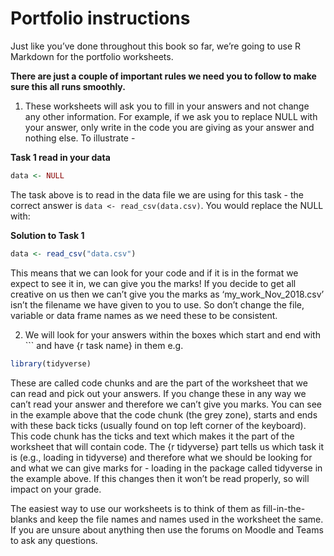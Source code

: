 # Portfolio instructions

Just like you've done throughout this book so far, we're going to use R Markdown for the portfolio worksheets.

**There are just a couple of important rules we need you to follow to make sure this all runs smoothly.**

1. These worksheets will ask you to fill in your answers and not change any other information. For example, if we ask you to replace NULL with your answer, only write in the code you are giving as your answer and nothing else. To illustrate -

**Task 1 read in your data**

```r
data <- NULL
```

The task above is to read in the data file we are using for this task - the correct answer is ```data <- read_csv(data.csv)```. You would replace the NULL with:

**Solution to Task 1**  

```r
data <- read_csv("data.csv")
```

This means that we can look for your code and if it is in the format we expect to see it in, we can give you the marks! If you decide to get all creative on us then we can't give you the marks as 'my_work_Nov_2018.csv' isn't the filename we have given to you to use. So don't change the file, variable or data frame names as we need these to be consistent. 

2. We will look for your answers within the boxes which start and end with ``` and have {r task name} in them e.g. 

```r

library(tidyverse)
```

These are called code chunks and are the part of the worksheet that we can read and pick out your answers. If you change these in any way we can't read your answer and therefore we can't give you marks. You can see in the example above that the code chunk (the grey zone), starts and ends with these back ticks (usually found on top left corner of the keyboard). This code chunk has the ticks and text which makes it the part of the worksheet that will contain code. The {r tidyverse} part tells us which task it is (e.g., loading in tidyverse) and therefore what we should be looking for and what we can give marks for - loading in the package called tidyverse in the example above. If this changes then it won't be read properly, so will impact on your grade.

The easiest way to use our worksheets is to think of them as fill-in-the-blanks and keep the file names and names used in the worksheet the same. If you are unsure about anything then use the forums on Moodle and Teams to ask any questions. 


